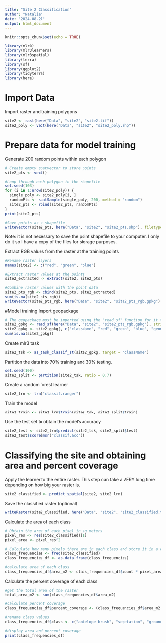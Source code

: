 ```yaml
---
title: "Site 2 Classification"
author: "Natalie"
date: "2024-08-27"
output: html_document
---
```


```r
knitr::opts_chunk$set(echo = TRUE)
```

```r
library(mlr3)
library(mlr3learners)
library(mlr3spatial)
library(terra)
library(sf)
library(ggplot2)
library(tidyterra)
library(here)
```
# Import Data
Import raster and training polygons
```r
site2 <- rast(here("Data", "site2", "site2.tif"))
site2_poly <- vect(here("Data", "site2", "site2_poly.shp"))
```

# Prepare data for model training
Generate 200 random points within each polygon
```r
# Create empty spatvector to store points
site2_pts <- vect()
```

```r
#Loop through each polygon in the shapefile
set.seed(103)
for (i in 1:nrow(site2_poly)) {
  single_poly <- site2_poly[i, ]
  randomPts <- spatSample(single_poly, 200, method = "random")
  site2_pts <- rbind(site2_pts, randomPts)
}
print(site2_pts)
```
```r
#Save points as a shapefile
writeVector(site2_pts, here("Data", "site2", "site2_pts.shp"), filetype = "ESRI Shapefile", overwrite=T) #can omit
```
Note: it is not necessary to save the point shapefile to your computer. I only do it so I have a copy of the files for storage purposes. 

Extract RGB values from the raster at the training points
```r
#Rename raster layers
names(site2) <- c("red", "green", "blue")
```

```r
#Extract raster values at the points
site2_extracted <- extract(site2, site2_pts)
```

```r
#Combine raster values with the point data
site2_pts_rgb <- cbind(site2_pts, site2_extracted)
sum(is.na(site2_pts_rgb))
writeVector(site2_pts_rgb, here("Data", "site2", "site2_pts_rgb.gpkg"), filetype = "GPKG", overwrite = T) #can omit
```

#Model training
Import geopackage
```r
# The geopackage must be imported using the "read_sf" function for it to work with the classifier
site2_gpkg <- read_sf(here("Data", "site2", "site2_pts_rgb.gpkg"), stringsAsFactors = T)
site2_gpkg <- site2_gpkg[, c("className", "red", "green", "blue", "geom")]
sum(is.na(site2_gpkg))
```

Create mlr3 task
```r
site2_tsk <- as_task_classif_st(site2_gpkg, target = "className")
```

Partition the data into 70% training and 30% testing.
```r
set.seed(100)
site2_split <- partition(site2_tsk, ratio = 0.7)
```

Create a random forest learner 
```r
site2_lrn <- lrn("classif.ranger")
```

Train the model
```r
site2_train <- site2_lrn$train(site2_tsk, site2_split$train)
```

Use the test set to obtain the model's accuracy
```r
site2_test <- site2_lrn$predict(site2_tsk, site2_split$test)
site2_test$score(msr("classif.acc"))
```

# Classifying the site and obtaining area and percent coverage 

Apply the learner to the entire raster. This step can take a VERY long time depending on how big your raster is. 
```r
site2_classified <- predict_spatial(site2, site2_lrn)
```
Save the classified raster (optional)
```r
writeRaster(site2_classified, here("Data", "site2", "site2_classified.tif"))
```

Calculate the area of each class
```r
# Obtain the area of each pixel in sq meters
pixel_res <- res(site2_classified)[1]
pixel_area <- pixel_res^2
```

```r
# Calculate how many pixels there are in each class and store it in a dataframe
class_frequencies <- freq(site2_classified)
class_frequencies_df <- as.data.frame(class_frequencies)
```

```r
#calculate area of each class
class_frequencies_df$area_m2 <- class_frequencies_df$count * pixel_area
```

Calculate the percent coverage of each class
```r
#get the total area of the raster
total_area_m2 <- sum(class_frequencies_df$area_m2)
```

```r
#calculate percent coverage
class_frequencies_df$percent_coverage <- (class_frequencies_df$area_m2 / total_area_m2) * 100
```

```r
#rename class values
class_frequencies_df$class <- c("antelope brush", "vegetation", "ground")
```

```r
#display area and percent coverage
print(class_frequencies_df)
```

